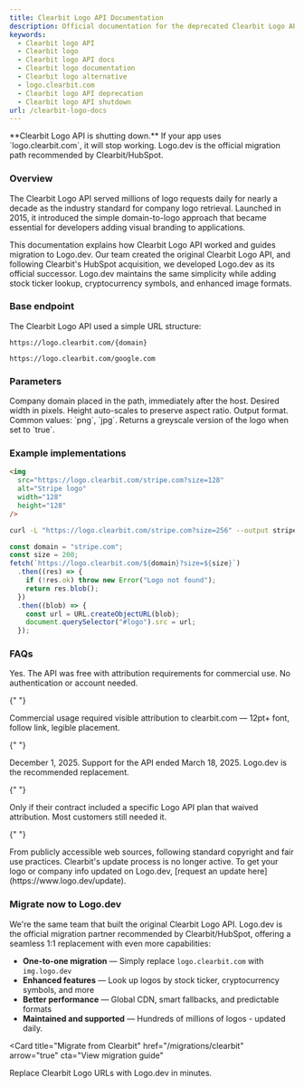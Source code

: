```yaml
---
title: Clearbit Logo API Documentation
description: Official documentation for the deprecated Clearbit Logo API, including parameters, examples, and migration guidance.
keywords:
  - Clearbit logo API
  - Clearbit logo
  - Clearbit logo API docs
  - Clearbit logo documentation
  - Clearbit logo alternative
  - logo.clearbit.com
  - Clearbit logo API deprecation
  - Clearbit logo API shutdown
url: /clearbit-logo-docs
---
```


<Warning>
  **Clearbit Logo API is shutting down.** If your app uses `logo.clearbit.com`,
  it will stop working. Logo.dev is the official migration path recommended by
  Clearbit/HubSpot.
</Warning>

### Overview

The Clearbit Logo API served millions of logo requests daily for nearly a decade as the industry standard for company logo retrieval. Launched in 2015, it introduced the simple domain-to-logo approach that became essential for developers adding visual branding to applications.

This documentation explains how Clearbit Logo API worked and guides migration to Logo.dev. Our team created the original Clearbit Logo API, and following Clearbit's HubSpot acquisition, we developed Logo.dev as its official successor. Logo.dev maintains the same simplicity while adding stock ticker lookup, cryptocurrency symbols, and enhanced image formats.

### Base endpoint

The Clearbit Logo API used a simple URL structure:

```text Base URL Structure
https://logo.clearbit.com/{domain}
```

```text Example Request
https://logo.clearbit.com/google.com
```

### Parameters

<ParamField path="domain" type="string" required>
  Company domain placed in the path, immediately after the host.
</ParamField>

<ParamField path="size" type="number" default="128">
  Desired width in pixels. Height auto-scales to preserve aspect ratio.
</ParamField>

<ParamField path="format" type="string" default="png">
  Output format. Common values: `png`, `jpg`.
</ParamField>

<ParamField path="greyscale" type="boolean" default="false">
  Returns a greyscale version of the logo when set to `true`.
</ParamField>

### Example implementations

<CodeGroup>

```html HTML
<img
  src="https://logo.clearbit.com/stripe.com?size=128"
  alt="Stripe logo"
  width="128"
  height="128"
/>
```

```bash cURL
curl -L "https://logo.clearbit.com/stripe.com?size=256" --output stripe.png
```

```javascript JavaScript (fetch)
const domain = "stripe.com";
const size = 200;
fetch(`https://logo.clearbit.com/${domain}?size=${size}`)
  .then((res) => {
    if (!res.ok) throw new Error("Logo not found");
    return res.blob();
  })
  .then((blob) => {
    const url = URL.createObjectURL(blob);
    document.querySelector("#logo").src = url;
  });
```

</CodeGroup>

### FAQs

<AccordionGroup>
  <Accordion title="Was the Clearbit Logo API free?">
    Yes. The API was free with attribution requirements for commercial use. No authentication or account needed.
  </Accordion>

{" "}

<Accordion title="What were the attribution requirements?">
  Commercial usage required visible attribution to clearbit.com — 12pt+ font,
  follow link, legible placement.
</Accordion>

{" "}

<Accordion title="When did Clearbit shut down the Logo API?">
  December 1, 2025. Support for the API ended March 18, 2025. Logo.dev is the
  recommended replacement.
</Accordion>

{" "}

<Accordion title="Did paid Clearbit customers need attribution?">
  Only if their contract included a specific Logo API plan that waived
  attribution. Most customers still needed it.
</Accordion>

{" "}

<Accordion title="How were logos sourced?">
  From publicly accessible web sources, following standard copyright and fair
  use practices.
</Accordion>

  <Accordion title="Can I still update my company's logo?">
    Clearbit's update process is no longer active. To get your logo or company info updated on Logo.dev, [request an update here](https://www.logo.dev/update).
  </Accordion>
</AccordionGroup>

### Migrate now to Logo.dev

We're the same team that built the original Clearbit Logo API. Logo.dev is the official migration partner recommended by Clearbit/HubSpot, offering a seamless 1:1 replacement with even more capabilities:

- **One-to-one migration** — Simply replace `logo.clearbit.com` with `img.logo.dev`
- **Enhanced features** — Look up logos by stock ticker, cryptocurrency symbols, and more
- **Better performance** — Global CDN, smart fallbacks, and predictable formats
- **Maintained and supported** — Hundreds of millions of logos - updated daily.

<Card
  title="Migrate from Clearbit"
  href="/migrations/clearbit"
  arrow="true"
  cta="View migration guide"
>
  Replace Clearbit Logo URLs with Logo.dev in minutes.
</Card>
